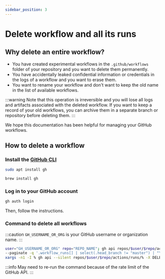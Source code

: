 ```yaml
---
sidebar_position: 3
---
```



# Delete workflow and all its runs

## Why delete an entire workflow?

- You have created experimental workflows in the `.github/workflows` folder of your repository and you want to delete them permanently.
- You have accidentally leaked confidential information or credentials in the logs of a workflow and you want to erase them.
- You want to rename your workflow and don't want to keep the old name in the list of available workflows.

:::warning
Note that this operation is irreversible and you will lose all logs and artifacts associated with the deleted workflow. If you want to keep a record of your old workflows, you can archive them in a separate branch or repository before deleting them.
:::

We hope this documentation has been helpful for managing your GitHub workflows.

## How to delete a workflow

### Install the [GitHub CLI](https://github.com/cli/cli#installation)

<Tabs groupId="operating-systems">
  <TabItem value="linux" label="Linux">

```bash
sudo apt install gh
```

  </TabItem>
  <TabItem value="macOS" label="macOS">

```bash
brew install gh
```

  </TabItem>
</Tabs>

### Log in to your GitHub account

```bash
gh auth login
```

Then, follow the instructions.

### Command to delete all workflows

:::caution
`GH_USERNAME_OR_ORG` is your GitHub username or organization name.
:::

```bash title="bash"
user="GH_USERNAME_OR_ORG" repo="REPO_NAME"; gh api repos/$user/$repo/actions/runs \
--paginate -q '.workflow_runs[] | select(.head_branch != "master") | "\(.id)"' | \
xargs -n1 -I % gh api --silent repos/$user/$repo/actions/runs/% -X DELETE
```

:::info
May need to re-run the command because of the rate limit of the GitHub API.
:::
